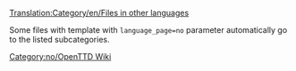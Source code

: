 [[Translation:Category/en/Files in other languages]]

{{en/Bilingual box| No
| ---.
| ''This page provides an index for a wide range of '''files (images) in Norwegian''' in OpenTTD Wiki.''}}

Some files with {{en/S|Other languages files}} template with <code>language_page=no</code> parameter automatically go to the listed subcategories.

[[Category:no/OpenTTD Wiki]]